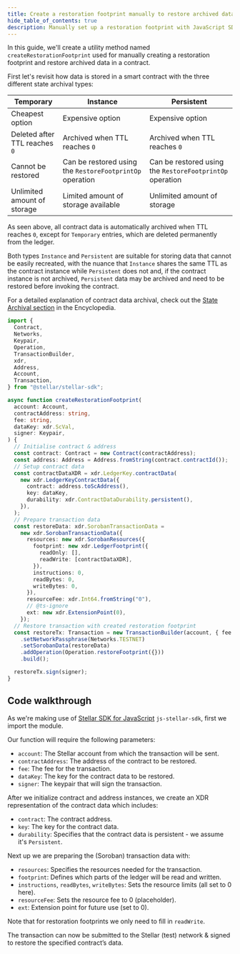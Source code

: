 ```yaml
---
title: Create a restoration footprint manually to restore archived data using the JavaScript SDK
hide_table_of_contents: true
description: Manually set up a restoration footprint with JavaScript SDK
---
```


In this guide, we'll create a utility method named `createRestorationFootprint` used for manually creating a restoration footprint and restore archived data in a contract.

First let's revisit how data is stored in a smart contract with the three different state archival types:

| Temporary | Instance | Persistent |
| --- | --- | --- |
| Cheapest option | Expensive option | Expensive option |
| Deleted after TTL reaches `0` | Archived when TTL reaches `0` | Archived when TTL reaches `0` |
| Cannot be restored | Can be restored using the `RestoreFootprintOp` operation | Can be restored using the `RestoreFootprintOp` operation |
| Unlimited amount of storage | Limited amount of storage available | Unlimited amount of storage |

As seen above, all contract data is automatically archived when TTL reaches `0`, except for `Temporary` entries, which are deleted permanently from the ledger.

Both types `Instance` and `Persistent` are suitable for storing data that cannot be easily recreated, with the nuance that `Instance` shares the same TTL as the contract instance while `Persistent` does not and, if the contract instance is not archived, `Persistent` data may be archived and need to be restored before invoking the contract.

For a detailed explanation of contract data archival, check out the [State Archival section](./../../../learn/fundamentals/contract-development/storage/state-archival.mdx) in the Encyclopedia.

```typescript
import {
  Contract,
  Networks,
  Keypair,
  Operation,
  TransactionBuilder,
  xdr,
  Address,
  Account,
  Transaction,
} from "@stellar/stellar-sdk";

async function createRestorationFootprint(
  account: Account,
  contractAddress: string,
  fee: string,
  dataKey: xdr.ScVal,
  signer: Keypair,
) {
  // Initialise contract & address
  const contract: Contract = new Contract(contractAddress);
  const address: Address = Address.fromString(contract.contractId());
  // Setup contract data
  const contractDataXDR = xdr.LedgerKey.contractData(
    new xdr.LedgerKeyContractData({
      contract: address.toScAddress(),
      key: dataKey,
      durability: xdr.ContractDataDurability.persistent(),
    }),
  );
  // Prepare transaction data
  const restoreData: xdr.SorobanTransactionData =
    new xdr.SorobanTransactionData({
      resources: new xdr.SorobanResources({
        footprint: new xdr.LedgerFootprint({
          readOnly: [],
          readWrite: [contractDataXDR],
        }),
        instructions: 0,
        readBytes: 0,
        writeBytes: 0,
      }),
      resourceFee: xdr.Int64.fromString("0"),
      // @ts-ignore
      ext: new xdr.ExtensionPoint(0),
    });
  // Restore transaction with created restoration footprint
  const restoreTx: Transaction = new TransactionBuilder(account, { fee: fee })
    .setNetworkPassphrase(Networks.TESTNET)
    .setSorobanData(restoreData)
    .addOperation(Operation.restoreFootprint({}))
    .build();

  restoreTx.sign(signer);
}
```

## Code walkthrough

As we're making use of [Stellar SDK for JavaScript](https://stellar.github.io/js-stellar-sdk/) `js-stellar-sdk`, first we import the module.

Our function will require the following parameters:

- `account`: The Stellar account from which the transaction will be sent.
- `contractAddress`: The address of the contract to be restored.
- `fee`: The fee for the transaction.
- `dataKey`: The key for the contract data to be restored.
- `signer`: The keypair that will sign the transaction.

After we initialize contract and address instances, we create an XDR representation of the contract data which includes:

- `contract`: The contract address.
- `key`: The key for the contract data.
- `durability`: Specifies that the contract data is persistent - we assume it's `Persistent`.

Next up we are preparing the (Soroban) transaction data with:

- `resources`: Specifies the resources needed for the transaction.
- `footprint`: Defines which parts of the ledger will be read and written.
- `instructions`, `readBytes`, `writeBytes`: Sets the resource limits (all set to 0 here).
- `resourceFee`: Sets the resource fee to 0 (placeholder).
- `ext`: Extension point for future use (set to 0).

Note that for restoration footprints we only need to fill in `readWrite`.

The transaction can now be submitted to the Stellar (test) network & signed to restore the specified contract’s data.
